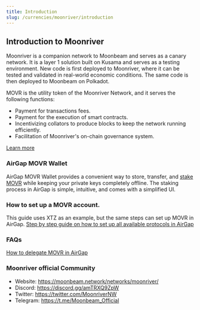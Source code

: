 ```yaml
---
title: Introduction
slug: /currencies/moonriver/introduction
---
```


## Introduction to Moonriver

Moonriver is a companion network to Moonbeam and serves as a canary network. It is a layer 1 solution built on Kusama and serves as a testing environment. New code is first deployed to Moonriver, where it can be tested and validated in real-world economic conditions. The same code is then deployed to Moonbeam on Polkadot.

MOVR is the utility token of the Moonriver Network, and it serves the following functions:

- Payment for transactions fees.
- Payment for the execution of smart contracts.
- Incentivizing collators to produce blocks to keep the network running efficiently.
- Facilitation of Moonriver's on-chain governance system.

[Learn more](https://moonbeam.network/networks/moonriver/)

### AirGap MOVR Wallet

AirGap MOVR Wallet provides a convenient way to store, transfer, and [stake MOVR](https://support.airgap.it/currencies/moonriver/delegation) while keeping your private keys completely offline. The staking process in AirGap is simple, intuitive, and comes with a simplified UI.

### How to set up a MOVR account.

This guide uses XTZ as an example, but the same steps can set up MOVR in AirGap.
[Step by step guide on how to set up all available protocols in AirGap](https://medium.com/airgap-it/airgap-the-step-by-step-guide-c4c3d3fe9a05)

### FAQs

[How to delegate MOVR in AirGap](https://support.airgap.it/currencies/moonriver/delegation)

### Moonriver official Community

- Website: https://moonbeam.network/networks/moonriver/
- Discord: https://discord.gg/amTRXQ9ZpW
- Twitter: https://twitter.com/MoonriverNW
- Telegram: https://t.me/Moonbeam_Official
